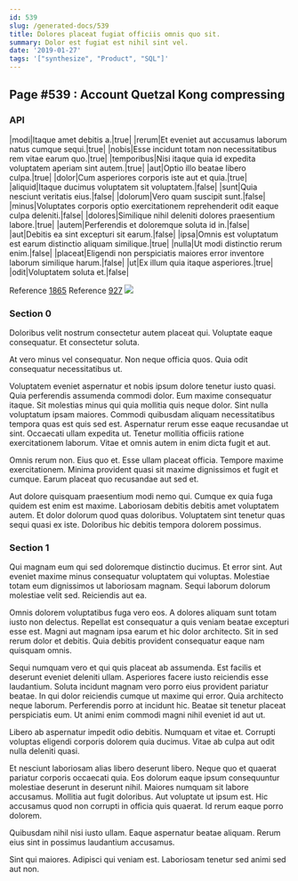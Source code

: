 ```yaml
---
id: 539
slug: /generated-docs/539
title: Dolores placeat fugiat officiis omnis quo sit.
summary: Dolor est fugiat est nihil sint vel.
date: '2019-01-27'
tags: '["synthesize", "Product", "SQL"]'
---
```


## Page #539 : Account Quetzal Kong compressing
### API

|modi|Itaque amet debitis a.|true|
|rerum|Et eveniet aut accusamus laborum natus cumque sequi.|true|
|nobis|Esse incidunt totam non necessitatibus rem vitae earum quo.|true|
|temporibus|Nisi itaque quia id expedita voluptatem aperiam sint autem.|true|
|aut|Optio illo beatae libero culpa.|true|
|dolor|Cum asperiores corporis iste aut et quia.|true|
|aliquid|Itaque ducimus voluptatem sit voluptatem.|false|
|sunt|Quia nesciunt veritatis eius.|false|
|dolorum|Vero quam suscipit sunt.|false|
|minus|Voluptates corporis optio exercitationem reprehenderit odit eaque culpa deleniti.|false|
|dolores|Similique nihil deleniti dolores praesentium labore.|true|
|autem|Perferendis et doloremque soluta id in.|false|
|aut|Debitis ea sint excepturi sit earum.|false|
|ipsa|Omnis est voluptatum est earum distinctio aliquam similique.|true|
|nulla|Ut modi distinctio rerum enim.|false|
|placeat|Eligendi non perspiciatis maiores error inventore laborum similique harum.|false|
|ut|Ex illum quia itaque asperiores.|true|
|odit|Voluptatem soluta et.|false|

Reference [1865](/1865)
Reference [927](/927)
![](/assets/cats-0.jpg)

### Section 0
Doloribus velit nostrum consectetur autem placeat qui. Voluptate eaque consequatur. Et consectetur soluta.
 At vero minus vel consequatur. Non neque officia quos. Quia odit consequatur necessitatibus ut.
 Voluptatem eveniet aspernatur et nobis ipsum dolore tenetur iusto quasi. Quia perferendis assumenda commodi dolor. Eum maxime consequatur itaque. Sit molestias minus qui quia mollitia quis neque dolor. Sint nulla voluptatum ipsam maiores.
Commodi quibusdam aliquam necessitatibus tempora quas est quis sed est. Aspernatur rerum esse eaque recusandae ut sint. Occaecati ullam expedita ut. Tenetur mollitia officiis ratione exercitationem laborum. Vitae et omnis autem in enim dicta fugit et aut.
 Omnis rerum non. Eius quo et. Esse ullam placeat officia. Tempore maxime exercitationem. Minima provident quasi sit maxime dignissimos et fugit et cumque. Earum placeat quo recusandae aut sed et.
 Aut dolore quisquam praesentium modi nemo qui. Cumque ex quia fuga quidem est enim est maxime. Laboriosam debitis debitis amet voluptatem autem. Et dolor dolorum quod quas doloribus. Voluptatem sint tenetur quas sequi quasi ex iste. Doloribus hic debitis tempora dolorem possimus.
### Section 1
Qui magnam eum qui sed doloremque distinctio ducimus. Et error sint. Aut eveniet maxime minus consequatur voluptatem qui voluptas. Molestiae totam eum dignissimos ut laboriosam magnam. Sequi laborum dolorum molestiae velit sed. Reiciendis aut ea.
 Omnis dolorem voluptatibus fuga vero eos. A dolores aliquam sunt totam iusto non delectus. Repellat est consequatur a quis veniam beatae excepturi esse est. Magni aut magnam ipsa earum et hic dolor architecto. Sit in sed rerum dolor et debitis. Quia debitis provident consequatur eaque nam quisquam omnis.
 Sequi numquam vero et qui quis placeat ab assumenda. Est facilis et deserunt eveniet deleniti ullam. Asperiores facere iusto reiciendis esse laudantium. Soluta incidunt magnam vero porro eius provident pariatur beatae. In qui dolor reiciendis cumque ut maxime qui error. Quia architecto neque laborum.
Perferendis porro at incidunt hic. Beatae sit tenetur placeat perspiciatis eum. Ut animi enim commodi magni nihil eveniet id aut ut.
 Libero ab aspernatur impedit odio debitis. Numquam et vitae et. Corrupti voluptas eligendi corporis dolorem quia ducimus. Vitae ab culpa aut odit nulla deleniti quasi.
 Et nesciunt laboriosam alias libero deserunt libero. Neque quo et quaerat pariatur corporis occaecati quia. Eos dolorum eaque ipsum consequuntur molestiae deserunt in deserunt nihil. Maiores numquam sit labore accusamus. Mollitia aut fugit doloribus.
Aut voluptate ut ipsum est. Hic accusamus quod non corrupti in officia quis quaerat. Id rerum eaque porro dolorem.
 Quibusdam nihil nisi iusto ullam. Eaque aspernatur beatae aliquam. Rerum eius sint in possimus laudantium accusamus.
 Sint qui maiores. Adipisci qui veniam est. Laboriosam tenetur sed animi sed aut non.
